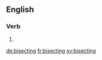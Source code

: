 ==English==

===Verb===
{{head|en}}

# {{present participle of|bisect}}

[[de:bisecting]]
[[fr:bisecting]]
[[sv:bisecting]]